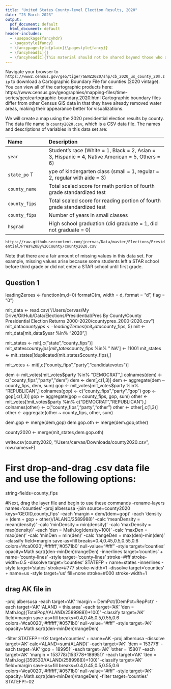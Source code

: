```yaml
---
title: "United States County-level Election Results, 2020"
date: "23 March 2023"
output: 
  pdf_document: default
  html_document: default
header-includes:
  - \usepackage{fancyhdr}
  - \pagestyle{fancy}
  - \fancypagestyle{plain}{\pagestyle{fancy}}
  - \fancyhead[L]{}
  - \fancyhead[C]{This material should not be shared beyond those who are enrolled in this class}
---
```


Navigate your browser to `https://www2.census.gov/geo/tiger/GENZ2020/shp/cb_2020_us_county_20m.zip` 
to download a Cartographic Boundary File for counties (2020 vintage). You can view all 
of the cartographic products here: 
https://www.census.gov/geographies/mapping-files/time-series/geo/cartographic-boundary.2020.html 
Cartographic boundary files differ from other Census GIS data in that they have already removed 
water areas, making their appearance better for visualizations.


We will create a map using the 2020 presidential election results by county. The data file name is
`county2020.csv`, which is a CSV data file.  The names and
descriptions of variables in this data set are:

--------------------------------------------------------------------------------
 Name                 Description
 -------------------- ----------------------------------------------------------
 `year`               Student's race (White = 1, Black = 2, Asian = 3, 
                      Hispanic = 4,  Native American = 5, Others = 6)
 
 `state_po`          Type of kindergarten class (small = 1, regular = 2, regular with aide = 3)
 
 `county_name`             Total scaled score for math portion of fourth grade standardized test 
 
 `county_fips`          Total scaled score for reading portion of fourth grade standardized test 
 
 `county_fips`         Number of years in small classes 
 
 `hsgrad`             High school graduation (did graduate = 1, did not graduate = 0) 
 --------------------------------------------------------------------------------

`https://raw.githubusercontent.com/jcervas/Data/master/Elections/Presidential/Pres%20By%20County/county2020.csv`

Note that there are a fair amount of missing
values in this data set.  For example, missing values arise because
some students left a STAR school before third grade or did not enter a
STAR school until first grade.

## Question 1


leadingZeroes <- function(m,d=0) formatC(m, width = d, format = "d", flag = "0")


mit_data <- read.csv("/Users/cervas/My Drive/GitHub/Data/Elections/Presidential/Pres By County/County Presidential Election Returns 2000-2020/countypres_2000-2020.csv")
     mit_data$county_fips <- leadingZeroes(mit_data$county_fips, 5)
mit <- mit_data[mit_data$year %in% "2020",]

mit_states <- mit[,c("state","county_fips")]
     mit_states$county_fips[mit_states$county_fips %in% "   NA"] <- 11001
mit_states <- mit_states[!duplicated(mit_states$county_fips),]

mit_votes <- mit[,c("county_fips","party","candidatevotes")]

dem <- mit_votes[mit_votes$party %in% "DEMOCRAT",]
     colnames(dem) <- c("county_fips","party","dem")
     dem <- dem[,c(1,3)]
     dem <- aggregate(dem ~ county_fips, dem, sum) 
gop <- mit_votes[mit_votes$party %in% "REPUBLICAN",]
     colnames(gop) <- c("county_fips","party","gop")
     gop <- gop[,c(1,3)]
     gop <- aggregate(gop ~ county_fips, gop, sum)
other <- mit_votes[!mit_votes$party %in% c("DEMOCRAT","REPUBLICAN"),]
     colnames(other) <- c("county_fips","party","other")
     other <- other[,c(1,3)]
     other <- aggregate(other ~ county_fips, other, sum)

dem.gop <- merge(dem,gop)
dem.gop.oth <- merge(dem.gop,other)

county2020 <- merge(mit_states,dem.gop.oth)

write.csv(county2020, "/Users/cervas/Downloads/county2020.csv", row.names=F)


# First drop-and-drag .csv data file and use the following options:
string-fields=county_fips

#Next, drag the layer file and begin to use these commands
-rename-layers names='counties'
-proj albersusa
-join source=county2020 keys='GEOID,county_fips'
-each 'margin = dem/(dem+gop)'
-each 'density = (dem + gop + other)/(ALAND/2589988)'
-calc 'meanDensity = mean(density)' 
-calc 'minDensity = min(density)' 
-calc 'maxDensity = max(density)'
-each 'den = Math.log(density+100)'
-calc 'maxDen = max(den)'
-calc 'minDen = min(den)'
-calc 'rangeDen = max(den)-min(den)'
-classify field=margin save-as=fill breaks=0.4,0.45,0.5,0.55,0.6 colors='#ca0020','#ffffff','#0571b0' null-value="#fff"
-style target='counties' opacity=Math.sqrt((den-minDen)/rangeDen)
-innerlines target='counties' + name='county-lines'
-style target='county-lines' stroke=#fff stroke-width=0.5
-dissolve target='counties' STATEFP + name=states
-innerlines
-style target='states' stroke=#777 stroke-width=1
-dissolve target='counties' + name=us
-style target='us' fill=none stroke=#000 stroke-width=1

## drag AK file in
-proj albersusa
-each target='AK' 'margin = DemPct/(DemPct+RepPct)'
-each target='AK' 'ALAND = this.area'
-each target='AK' 'den = Math.log((TotalPop/(ALAND/2589988))+100)'
-classify target='AK' field=margin save-as=fill breaks=0.4,0.45,0.5,0.55,0.6 colors='#ca0020','#ffffff','#0571b0' null-value="#fff"
-style target='AK' opacity=Math.sqrt((den-minDen)/rangeDen)



-filter STATEFP==02 target='counties' + name=AK
-proj albersusa
-dissolve target='AK' calc='ALAND=sum(ALAND)'
-each target='AK' 'dem = 153778'
-each target='AK' 'gop = 189951'
-each target='AK' 'other = 15801'
-each target='AK' 'margin = 153778/(153778+189951)'
-each target='AK' 'den = Math.log((359530/(ALAND/2589988))+100)'
-classify target='AK' field=margin save-as=fill breaks=0.4,0.45,0.5,0.55,0.6 colors='#ca0020','#ffffff','#0571b0' null-value="#fff"
-style target='AK' opacity=Math.sqrt((den-minDen)/rangeDen)
-filter target='counties' STATEFP!=02


